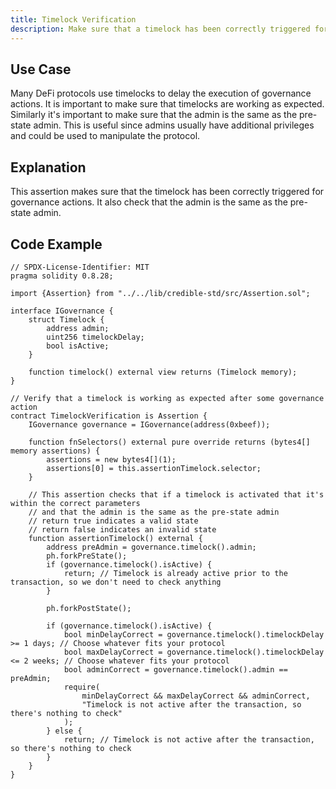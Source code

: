 ```yaml
---
title: Timelock Verification
description: Make sure that a timelock has been correctly triggered for governance actions
---
```


## Use Case
Many DeFi protocols use timelocks to delay the execution of governance actions. It is important to make sure that timelocks are working as expected.
Similarly it's important to make sure that the admin is the same as the pre-state admin. This is useful since admins usually have additional privileges and could be used to manipulate the protocol.

## Explanation
This assertion makes sure that the timelock has been correctly triggered for governance actions.
It also check that the admin is the same as the pre-state admin.

## Code Example
```solidity
// SPDX-License-Identifier: MIT
pragma solidity 0.8.28;

import {Assertion} from "../../lib/credible-std/src/Assertion.sol";

interface IGovernance {
    struct Timelock {
        address admin;
        uint256 timelockDelay;
        bool isActive;
    }

    function timelock() external view returns (Timelock memory);
}

// Verify that a timelock is working as expected after some governance action
contract TimelockVerification is Assertion {
    IGovernance governance = IGovernance(address(0xbeef));

    function fnSelectors() external pure override returns (bytes4[] memory assertions) {
        assertions = new bytes4[](1);
        assertions[0] = this.assertionTimelock.selector;
    }

    // This assertion checks that if a timelock is activated that it's within the correct parameters
    // and that the admin is the same as the pre-state admin
    // return true indicates a valid state
    // return false indicates an invalid state
    function assertionTimelock() external {
        address preAdmin = governance.timelock().admin;
        ph.forkPreState();
        if (governance.timelock().isActive) {
            return; // Timelock is already active prior to the transaction, so we don't need to check anything
        }

        ph.forkPostState();

        if (governance.timelock().isActive) {
            bool minDelayCorrect = governance.timelock().timelockDelay >= 1 days; // Choose whatever fits your protocol
            bool maxDelayCorrect = governance.timelock().timelockDelay <= 2 weeks; // Choose whatever fits your protocol
            bool adminCorrect = governance.timelock().admin == preAdmin;
            require(
                minDelayCorrect && maxDelayCorrect && adminCorrect,
                "Timelock is not active after the transaction, so there's nothing to check"
            );
        } else {
            return; // Timelock is not active after the transaction, so there's nothing to check
        }
    }
}
```
